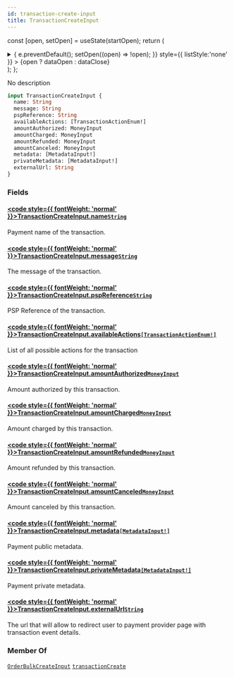 ```yaml
---
id: transaction-create-input
title: TransactionCreateInput
---
```






const [open, setOpen] = useState(startOpen);
return (
<details {...(open ? { open: true } : {})} className="details" style={{ border:'none', boxShadow:'none', background:'var(--ifm-background-color)' }}>
<summary
onClick={(e) => {
e.preventDefault();
setOpen((open) => !open);
}}
style={{ listStyle:'none' }} >
{open ? dataOpen : dataClose}
</summary>
{open && children}
</details>
);
};

No description

```graphql
input TransactionCreateInput {
  name: String
  message: String
  pspReference: String
  availableActions: [TransactionActionEnum!]
  amountAuthorized: MoneyInput
  amountCharged: MoneyInput
  amountRefunded: MoneyInput
  amountCanceled: MoneyInput
  metadata: [MetadataInput!]
  privateMetadata: [MetadataInput!]
  externalUrl: String
}
```

### Fields

#### [<code style={{ fontWeight: 'normal' }}>TransactionCreateInput.<b>name</b></code>](#)<Bullet />[`String`](../../../api-reference/miscellaneous/scalars/string.mdx) <Badge class="badge badge--secondary" text="scalar"/> <Badge class="badge badge--secondary" text="miscellaneous"/>

Payment name of the transaction.


<Badge text="Added in Saleor 3.13" class="badge badge--secondary margin-bottom--sm" />


#### [<code style={{ fontWeight: 'normal' }}>TransactionCreateInput.<b>message</b></code>](#)<Bullet />[`String`](../../../api-reference/miscellaneous/scalars/string.mdx) <Badge class="badge badge--secondary" text="scalar"/> <Badge class="badge badge--secondary" text="miscellaneous"/>

The message of the transaction.


<Badge text="Added in Saleor 3.13" class="badge badge--secondary margin-bottom--sm" />


#### [<code style={{ fontWeight: 'normal' }}>TransactionCreateInput.<b>pspReference</b></code>](#)<Bullet />[`String`](../../../api-reference/miscellaneous/scalars/string.mdx) <Badge class="badge badge--secondary" text="scalar"/> <Badge class="badge badge--secondary" text="miscellaneous"/>

PSP Reference of the transaction.


<Badge text="Added in Saleor 3.13" class="badge badge--secondary margin-bottom--sm" />


#### [<code style={{ fontWeight: 'normal' }}>TransactionCreateInput.<b>availableActions</b></code>](#)<Bullet />[`[TransactionActionEnum!]`](../../../api-reference/payments/enums/transaction-action-enum.mdx) <Badge class="badge badge--secondary" text="list"/> <Badge class="badge badge--secondary" text="enum"/> <Badge class="badge badge--secondary" text="payments"/>

List of all possible actions for the transaction

#### [<code style={{ fontWeight: 'normal' }}>TransactionCreateInput.<b>amountAuthorized</b></code>](#)<Bullet />[`MoneyInput`](../../../api-reference/miscellaneous/inputs/money-input.mdx) <Badge class="badge badge--secondary" text="input"/> <Badge class="badge badge--secondary" text="miscellaneous"/>

Amount authorized by this transaction.

#### [<code style={{ fontWeight: 'normal' }}>TransactionCreateInput.<b>amountCharged</b></code>](#)<Bullet />[`MoneyInput`](../../../api-reference/miscellaneous/inputs/money-input.mdx) <Badge class="badge badge--secondary" text="input"/> <Badge class="badge badge--secondary" text="miscellaneous"/>

Amount charged by this transaction.

#### [<code style={{ fontWeight: 'normal' }}>TransactionCreateInput.<b>amountRefunded</b></code>](#)<Bullet />[`MoneyInput`](../../../api-reference/miscellaneous/inputs/money-input.mdx) <Badge class="badge badge--secondary" text="input"/> <Badge class="badge badge--secondary" text="miscellaneous"/>

Amount refunded by this transaction.

#### [<code style={{ fontWeight: 'normal' }}>TransactionCreateInput.<b>amountCanceled</b></code>](#)<Bullet />[`MoneyInput`](../../../api-reference/miscellaneous/inputs/money-input.mdx) <Badge class="badge badge--secondary" text="input"/> <Badge class="badge badge--secondary" text="miscellaneous"/>

Amount canceled by this transaction.


<Badge text="Added in Saleor 3.13" class="badge badge--secondary margin-bottom--sm" />


#### [<code style={{ fontWeight: 'normal' }}>TransactionCreateInput.<b>metadata</b></code>](#)<Bullet />[`[MetadataInput!]`](../../../api-reference/miscellaneous/inputs/metadata-input.mdx) <Badge class="badge badge--secondary" text="list"/> <Badge class="badge badge--secondary" text="input"/> <Badge class="badge badge--secondary" text="miscellaneous"/>

Payment public metadata.

#### [<code style={{ fontWeight: 'normal' }}>TransactionCreateInput.<b>privateMetadata</b></code>](#)<Bullet />[`[MetadataInput!]`](../../../api-reference/miscellaneous/inputs/metadata-input.mdx) <Badge class="badge badge--secondary" text="list"/> <Badge class="badge badge--secondary" text="input"/> <Badge class="badge badge--secondary" text="miscellaneous"/>

Payment private metadata.

#### [<code style={{ fontWeight: 'normal' }}>TransactionCreateInput.<b>externalUrl</b></code>](#)<Bullet />[`String`](../../../api-reference/miscellaneous/scalars/string.mdx) <Badge class="badge badge--secondary" text="scalar"/> <Badge class="badge badge--secondary" text="miscellaneous"/>

The url that will allow to redirect user to payment provider page with transaction event details.


<Badge text="Added in Saleor 3.13" class="badge badge--secondary margin-bottom--sm" />


### Member Of

[`OrderBulkCreateInput`](../../../api-reference/orders/inputs/order-bulk-create-input.mdx) <Badge class="badge badge--secondary" text="input"/><Bullet />[`transactionCreate`](../../../api-reference/payments/mutations/transaction-create.mdx) <Badge class="badge badge--secondary" text="mutation"/>
